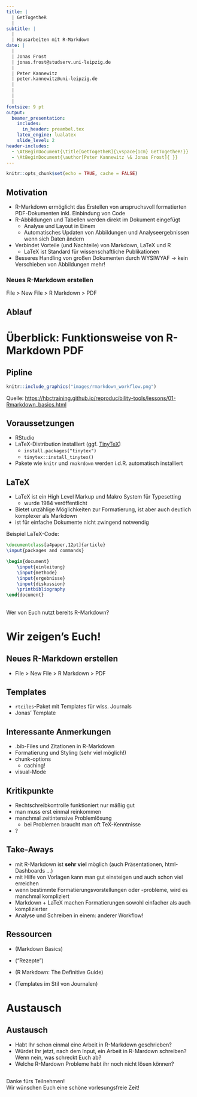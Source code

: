 ```yaml
---
title: |
  | GetTogetheR 
  |
subtitle: |
  |
  | Hausarbeiten mit R-Markdown
date: | 
  |
  | Jonas Frost
  | jonas.frost@studserv.uni-leipzig.de
  |
  | Peter Kannewitz                       
  | peter.kannewitz@uni-leipzig.de
  |
  |              
  |              
  |                                                                                                      13. Juli 2023
fontsize: 9 pt
output: 
  beamer_presentation:
    includes:
      in_header: preambel.tex
    latex_engine: lualatex  
    slide_level: 2
header-includes: 
  - \AtBeginDocument{\title[GetTogetheR]{\vspace{1cm} GetTogetheR!}}
  - \AtBeginDocument{\author[Peter Kannewitz \& Jonas Frost]{ }}
---
```


```r
knitr::opts_chunk$set(echo = TRUE, cache = FALSE)
```

## Motivation

-   R-Markdown ermöglicht das Erstellen von anspruchsvoll formatierten PDF-Dokumenten inkl. Einbindung von Code
-   R-Abbildungen und Tabellen werden direkt im Dokument eingefügt
    -   Analyse und Layout in Einem\
    -   Automatisches Updaten von Abbildungen und Analyseergebnissen wenn sich Daten ändern
-   Verbindet Vorteile (und Nachteile) von Markdown, LaTeX und R
    -   LaTeX ist Standard für wissenschaftliche Publikationen
-   Besseres Handling von großen Dokumenten durch WYSIWYAF $\rightarrow$ kein Verschieben von Abbildungen mehr!

### Neues R-Markdown erstellen

File \> New File \> R Markdown \> PDF

## Ablauf

```{=tex}
\begin{minipage}{\textwidth}
   \linespread{2}
   \tableofcontents
\end{minipage}
\vspace*{3cm}
```
# Überblick: Funktionsweise von R-Markdown PDF

## Pipline

```r
knitr::include_graphics("images/rmarkdown_workflow.png")
```

\footnotesize \centering Quelle: <https://hbctraining.github.io/reproducibility-tools/lessons/01-Rmarkdown_basics.html>

## Voraussetzungen

-   RStudio
-   LaTeX-Distribution installiert (ggf. [TinyTeX](https://yihui.org/tinytex/))
    -   `install.packages("tinytex")`
    -   `tinytex::install_tinytex()`
-   Pakete wie `knitr` und `rmakrdown` werden i.d.R. automatisch installiert

## LaTeX

- LaTeX ist ein High Level Markup und Makro System für Typesetting
  - wurde 1984 veröffentlicht
- Bietet unzählige Möglichkeiten zur Formatierung, ist aber auch deutlich komplexer als Markdown
- ist für einfache Dokumente nicht zwingend notwendig
 
Beispiel LaTeX-Code:
```latex
\documentclass[a4paper,12pt]{article}
\input{packages and commands}

\begin{document}
	\input{einleitung}
	\input{methode}
	\input{ergebnisse}
	\input{diskussion}
	\printbibliography
\end{document}
```


## 

\center
\Large
Wer von Euch nutzt bereits R-Markdown?

# Wir zeigen's Euch!

## Neues R-Markdown erstellen

-   File \> New File \> R Markdown \> PDF

## Templates

-   `rtciles`-Paket mit Templates für wiss. Journals
-   Jonas' Template

## Interessante Anmerkungen

-   .bib-Files und Zitationen in R-Markdown
-   Formatierung und Styling (sehr viel möglich!)
-   chunk-options
    - caching!
-   visual-Mode

## Kritikpunkte

-   Rechtschreibkontrolle funktioniert nur mäßig gut
-   man muss erst einmal reinkommen
-   manchmal zeitintensive Problemlösung
    - bei Problemen braucht man oft TeX-Kenntnisse
-   \textcolor{blue}{\href{https://quarto.org/}{Quarto}}?

## Take-Aways

-   mit R-Markdown ist **sehr viel** möglich (auch Präsentationen, html-Dashboards ...)
-   mit Hilfe von Vorlagen kann man gut einsteigen und auch schon viel erreichen
-   wenn bestimmte Formatierungsvorstellungen oder -probleme, wird es manchmal kompliziert
-   Markdown + LaTeX machen Formatierungen sowohl einfacher als auch komplizierter
-   Analyse und Schreiben in einem: anderer Workflow! 

## Ressourcen

-   \textcolor{blue}{\url{https://quarto.org/docs/authoring/markdown-basics.html}} (Markdown Basics)
- \textcolor{blue}{\url{https://bookdown.org/yihui/rmarkdown-cookbook/}} ("Rezepte")

-   \textcolor{blue}{\url{https://bookdown.org/yihui/rmarkdown/}} (R Markdown: The Definitive Guide)
-   \textcolor{blue}{\url{https://github.com/rstudio/rticles}} (Templates im Stil von Journalen)

# Austausch

## Austausch

- Habt Ihr schon einmal eine Arbeit in R-Markdown geschrieben?
- Würdet Ihr jetzt, nach dem Input, ein Arbeit in R-Mardown schreiben? Wenn nein, was schreckt Euch ab?
- Welche R-Mardown Probleme habt ihr noch nicht lösen können?

## 

\center\huge

Danke fürs Teilnehmen!\
Wir wünschen Euch eine schöne vorlesungsfreie Zeit!
